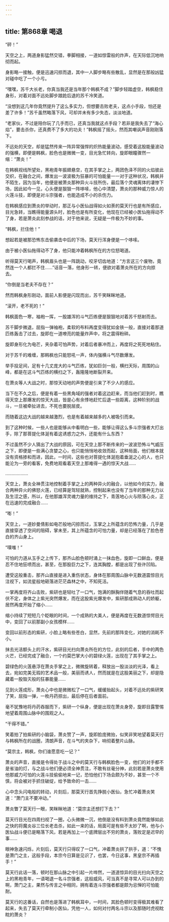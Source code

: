 ```yaml
---
---
---
```

title: 第868章 喝退
---



“砰！”

天空之上，两道身影猛然交错，拳脚相接，一道如惊雷般的炸声，在天际低沉地响彻而起。

身影略一接触，便是迅速闪掠而退，其中一人脚步略有些散乱，显然是在那般凶猛对碰中吃了一个小亏。

“嘿嘿，苏千大长老，你真当我还是当年那个韩枫不成？”脚步轻踏虚空，韩枫稳住身形，对着对面不远处脚步踉跄后退的苏千冷笑道。

“没想到这几年你竟然提升了这么多实力，但想要击败老夫，这点小手段，怕还是差了许多！”苏千虽然略落下风，可却并未有多少失态，淡淡地道。

“老家伙，不过是陪你玩了几手而已，还真当我就这点手段？若非是我失去了“海心焰”，要击杀你，还真费不了多大的功夫！”韩枫摇了摇头，然而其嘲讽声音刚刚落下。

不远处的天空，却是猛然传来一阵异常强悍的炽热能量波动，感受着这股能量波动的强横，即便是韩枫，脸色也是微微一变，目光急忙转向，旋即眼瞳骤然一缩：“萧炎！”

在韩枫视线所望处，黑袍青年振翅悬空，在其手掌之上，两团色泽不同的火焰彼此交织，在融合之间，爆发出一波波极为狂暴的可怕能量一一对于这种状况，韩枫并不陌生，因为当年，他便是被萧炎那种异火斗技所伤，最后落个灵魂离体的凄惨下场，因此如今一见，心头便是狠狠一阵哆嗦，他心中清楚，萧炎的那种威力惊人的火莲斗技，即便是对斗宗强者，也能造成不小的杀伤力。

在韩枫感应到萧炎的举动时，那正与小医仙战得如火如荼的莫天行也是有所感应，目光急转，当瞧得能量源头时，脸色也是有所变化，他现在已经被小医仙拖得动不了身，若是萧炎此刻参战的话，对于他来说，无疑是一件极为不妙的事。

“韩枫，拦住他！”

想起若是被那恐怖东击偷袭击中后的下场，莫天行浑身便是一个哆嗦。

由于被小医仙拖得动不了身，他只能冲着韩枫所在的方位怒喝道。

听得莫天行喝声，韩枫眉头也是一阵跳动，咬牙切齿地道：“方言这三个废物，竟然连一个人都拦不住……”话音一落，他身形一转，便欲对着萧炎所在的方向掠去。

“你倒是当老夫不存在？”

然而韩枫身形刚动，面前人影便是闪现而出，苏千笑眯眯地道。

“滚开，老不死的！”

韩枫面色一寒，袖袍一挥，一股雄浑的斗气匹练便是狠狠地对着苏千怒射而去。

苏千脚步微退，屈指一弹袖袍，柔软的布料再度变得犹如金铁一般，直接对着那道匹练轰击了过去，旋即在一道嘹亮的能量炸声中，将之震得粉碎。

旋即身形化为电芒，夹杂着可怕声势，对着后者暴冲而上，再度将之死死地粘住。

对于苏千的难缠，那韩枫也只能怒吼一声，体内强横斗气尽数爆发。

举手投足间，足有十几丈庞大的斗气匹练，犹如巨剑一般，横扫天际，周围的山峰，都是在这斗气匹练的横扫之下，轰隆隆地断裂开来。

在萧炎等人大战之时，那惊天动地的声势便是引来了不少人的感应。

当下在不久之后，便是有着一些黑角域的强者对着这边赶来，而当他们赶到时，瞧得天空上那爆发的惊天大战，皆是心有余悸地赶忙后退一些距离，这种阶别的战斗，一旦被牵扯进去，不死也要脱层皮。

而随着这边大战的越来越激烈，也是有着越来越多的人被吸引而来。

到了这种时候，一些人也是能够从中看明白一些，能够让得这么多斗宗强者大打出手，除了那菩提化体涎有着这诱惑力之外，还能有什么东西？

不过虽然不少人猜出了大战的原因，可在天空上那不断传来的一波波恐怖斗气威压之下，即便是一些满心贪婪之心，也只能悄悄地收敛而起，这种局面，他们根本就没有资格掺和而进，因此，一时间，这些也对菩提化体涎抱着垂涎之心的人，也只能沦为一旁的看客，免费地观看着天空上那难得一遇的惊天大战……

………………

天空上，萧炎全神贯注地控制着手掌之上的两种异火的融合，以他如今的实力，融合两种异火的佛怒火莲，已经算是驾轻就熟，控制起来也没有了当年的那种无力以及生涩之感，所以，在他那雄浑灵魂力量的维持之下，青莲地心火与陨落心炎，正在迅速的完成融合……

“嘭！”

天空上，一道妙曼倩影如电芒般地闪掠而过，玉掌之上所蕴含的恐怖力量，几乎是直接穿透了空间的阻碍，掌未至，其上所蕴含的可怕力量，却是已经落在了脸色苍白的齐山身上。

“噗嗤！”

可怕的力道从玉手之上传下，那齐山脸色顿时涌上一抹血色，旋即一口鲜血，便是忍不住地狂喷而出，甚至，在那股巨力之下，连其胸膛，都是出现了些许凹陷。

遭受这般重击，那齐山直接是进入重伤状态，身体在那周围山脉中无数道震惊目光注视下，如流星般地砸落进茫茫森林之中，不知死活。

一掌再度将齐山击败，紫研也是轻吐了一口气，饱满的酥胸伴随着气息的吞吐而起伏不定，身体之上紫光突然爆发，而在这股紫光爆发中，紫研那成熟动人的娇躯，居然再度开始了缩小……

缩小持续了短短几个眨眼的时间，一个成熟的大美人，便是再度在无数道惊愕目光中，变回了以前那副小女孩模样……

变回以前形态的紫研，小脸上略有些苍白，显然，先前的那阵变化，对她的消耗不小。

抹去光洁额头上的汗水，紫研目光扫向萧炎所在的方位，此刻的后者，手中的两色火芒，已经完成了融合，一个约莫巴掌大小的碧绿火莲，出现在了其手掌之上。

碧绿色的火莲悬浮在萧炎手掌之上，微微旋转着，释放出一股淡淡的光泽，看上去，宛如完美无瑕的艺术品一般，美丽而诱人，然而就是在这股美丽之下，却是隐藏着一股毁灭般的狂暴能量……

见到火莲成形，萧炎心中也是微微松了一口气，缓缓抬起头，对着不远处的紫研笑了笑，屈指一弹，一枚丹药掠出，最后停在后者面前。

毫不犹豫地将丹药吞服而下，紫研一个纵身，便是出现在萧炎身旁，旋即目露警惕地望着周围山脉中的围观之人。

“干得不错。”

笑着拍了拍紫研的小脑袋，萧炎赞了一声，旋即脸庞微抬，似笑非笑地望着莫天行与韩枫所在的战圈，清朗声音，在斗气的夹杂下，响彻着整片山脉。

“莫宗主，韩枫，你们谁愿意吃一记？”

萧炎的声音，直接是令得处于战斗之中的莫天行与韩枫脸色一变，他们的对手都不是省油的灯，与之战斗他们便必须全神贯注，不敢有丝毫分神，此刻若是萧炎使用他那威力可怕的火莲斗技偷偷地来一记，恐怕他们下场会颇为不妙，甚至一个不慎，将会被对手抓住破绽，给予致命的一击……

心中念头闪电般的转动，片刻后，那莫天行首先挣脱小医仙，急忙冲着萧炎笑道：“萧门主不要冲动。”

萧炎瞥了莫天行一眼，笑眯眯地道：“莫宗主还想打下去？”

莫天行目光在四周扫视了一圈，心头微微一沉，他倒是没有料到萧炎竟然能够如此之快的将魔炎谷三位长老击杀，如此一来的话，局面可是有些不太妙了啊，他与小医仙战斗便已是略落下风，若是再加上一个底牌层出不穷的萧炎，落败定是迟早的事……

眼神急速闪烁，片刻后，莫天行只得叹了一口气，冲着萧炎拱了拱手，道：“不愧是萧门之主，这般手段，本宗今日算是见识了，也罢，今日这事，黑皇宗不再插手！”

莫天行此话一落，顿时在那山脉之中引起一片哗然，一道道惊异的目光扫向天空之上的黑袍青年，一语喝退一名斗宗强者，这般威风，可当真不是寻常人可以办到的啊，萧门之主，果然与传言之中相同，拥有着连斗宗强者都是颇为忌惮的可怕能耐。

莫天行的这番话，自然也是落进了韩枫耳中，一时间，其脸色顿时变得极其难看了起来，失去了莫天行牵制小医仙，凭他一人，如何对付两名斗宗以及那随时虎视眈眈的萧炎？